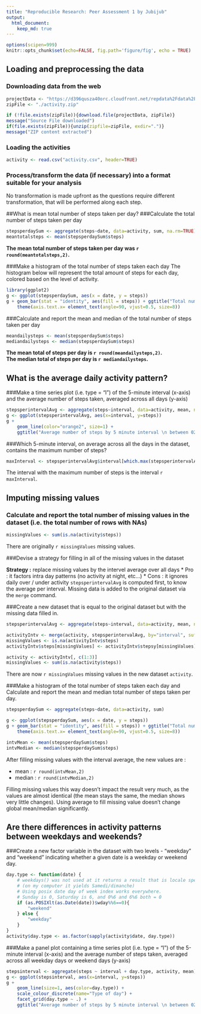 ---
title: "Reproducible Research: Peer Assessment 1 by Jubijub"
output: 
  html_document:
    keep_md: true
---
```{r setup, result="hide", echo = FALSE}
options(scipen=999)
knitr::opts_chunk$set(echo=FALSE, fig.path='figure/fig', echo = TRUE)
```


## Loading and preprocessing the data

### Downloading data from the web

```{r download, cache=TRUE}
projectData <- "https://d396qusza40orc.cloudfront.net/repdata%2Fdata%2Factivity.zip"
zipFile <- "./activity.zip"

if (!file.exists(zipFile)){download.file(projectData, zipFile)}
message("Source File downloaded")
if(file.exists(zipFile)){unzip(zipfile=zipFile, exdir=".")}
message("ZIP content extracted")
```

### Loading the activities

```{r load, cache=TRUE}
activity <- read.csv("activity.csv", header=TRUE)
```

### Process/transform the data (if necessary) into a format suitable for your analysis
No transformation is made upfront as the questions require different transformation, that will be performed along each step.


##What is mean total number of steps taken per day?
###Calculate the total number of steps taken per day
```{r question2.1, results="hide"}
stepsperdaySum <- aggregate(steps~date, data=activity, sum, na.rm=TRUE)
meantotalsteps <- mean(stepsperdaySum$steps)
```
**The mean total number of steps taken per day was `r round(meantotalsteps,2)`.**

###Make a histogram of the total number of steps taken each day
The histogram below will represent the total amount of steps for each day, colored based on the level of activity.

```{r question2.2}
library(ggplot2)
g <- ggplot(stepsperdaySum, aes(x = date, y = steps))
g + geom_bar(stat = "identity", aes(fill = steps)) + ggtitle("Total number of steps per day \n between 02.10.2012 and 29.11.2012") +
    theme(axis.text.x= element_text(angle=90, vjust=0.5, size=8))

```

###Calculate and report the mean and median of the total number of steps taken per day
```{r question2.3}
meandailysteps <- mean(stepsperdaySum$steps)
mediandailysteps <- median(stepsperdaySum$steps)
```

**The mean total of steps per day is `r round(meandailysteps,2)`.**  
**The median total of steps per day is `r mediandailysteps`.**

## What is the average daily activity pattern?

###Make a time series plot (i.e. type = "l") of the 5-minute interval (x-axis) and the average number of steps taken, averaged across all days (y-axis)
``` {r question3.1}
stepsperintervalAvg <- aggregate(steps~interval, data=activity, mean, na.rm=TRUE)
g <- ggplot(stepsperintervalAvg, aes(x=interval, y=steps))
g + 
    geom_line(color="orange2", size=1) +
    ggtitle("Average number of steps by 5 minute interval \n between 02.10.2012 and 29.11.2012")
```

###Which 5-minute interval, on average across all the days in the dataset, contains the maximum number of steps?
```{r question3.2}
maxInterval <- stepsperintervalAvg$interval[which.max(stepsperintervalAvg$steps)]
```
The interval with the maximum number of steps is the interval `r maxInterval`.

## Imputing missing values
### Calculate and report the total number of missing values in the dataset (i.e. the total number of rows with NAs)
```{r question 4.1}
missingValues <- sum(is.na(activity$steps))
```
There are originally `r missingValues` missing values.

###Devise a strategy for filling in all of the missing values in the dataset

**Strategy :** replace missing values by the intervel average over all days
   * Pro : it factors intra day patterns (no activity at night, etc...)
   * Cons : it ignores daily over / under activity
`stepsperintervalAvg` is computed first, to know the average per interval.
Missing data is added to the original dataset via the `merge` command.

###Create a new dataset that is equal to the original dataset but with the missing data filled in.
``` {r question4.3}
stepsperintervalAvg <- aggregate(steps~interval, data=activity, mean, na.rm=TRUE)

activityIntv <- merge(activity, stepsperintervalAvg, by="interval", suffixes = c("", "y"))
missingValues <- is.na(activityIntv$steps)
activityIntv$steps[missingValues] <- activityIntv$stepsy[missingValues]

activity <- activityIntv[, c(1:3)]
missingValues <- sum(is.na(activity$steps))
```
There are now `r missingValues` missing values in the new dataset `activity`.

###Make a histogram of the total number of steps taken each day and Calculate and report the mean and median total number of steps taken per day.
```{r question4.4.1}
stepsperdaySum <- aggregate(steps~date, data=activity, sum)

g <- ggplot(stepsperdaySum, aes(x = date, y = steps))
g + geom_bar(stat = "identity", aes(fill = steps)) + ggtitle("Total number of steps per day \n between 02.10.2012 and 29.11.2012") +
    theme(axis.text.x= element_text(angle=90, vjust=0.5, size=8))
```

```{r question4.4.2}
intvMean <- mean(stepsperdaySum$steps)
intvMedian <- median(stepsperdaySum$steps)
```
After filling missing values with the interval average, the new values are :

* mean : `r round(intvMean,2)`
* median : `r round(intvMedian,2)`

Filling missing values this way doesn't impact the result very much, as the values are almost identical (the mean stays the same, the median shows very little changes).
Using average to fill missing value doesn't change global mean/median significantly.


## Are there differences in activity patterns between weekdays and weekends?
###Create a new factor variable in the dataset with two levels - "weekday" and "weekend" indicating whether a given date is a weekday or weekend day.

```{r question5.1}
day.type <- function(date) {
    # weekdays() was not used at it returns a result that is locale specific
    # (on my computer it yields Samedi/dimanche)
    # Using posix date day of week index works everywhere.
    # Sunday is 0, Saturday is 6, and 0%6 and 6%6 both = 0
    if (as.POSIXlt(as.Date(date))$wday%%6==0){
        "weekend"
    } else {
        "weekday"
    }
}
activity$day.type <- as.factor(sapply(activity$date, day.type))
```

###Make a panel plot containing a time series plot (i.e. type = "l") of the 5-minute interval (x-axis) and the average number of steps taken, averaged across all weekday days or weekend days (y-axis)

```{r question5.2}
stepsinterval <- aggregate(steps ~ interval + day.type, activity, mean)
g <- ggplot(stepsinterval, aes(x=interval, y=steps))
g + 
    geom_line(size=1, aes(color=day.type)) +
    scale_colour_discrete(name="Type of day") +
    facet_grid(day.type ~ .) +
    ggtitle("Average number of steps by 5 minute interval \n between 02.10.2012 and 29.11.2012")
```